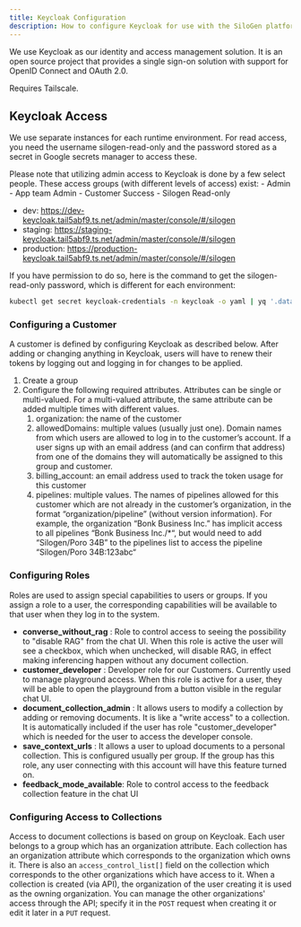 ```yaml
---
title: Keycloak Configuration
description: How to configure Keycloak for use with the SiloGen platform.
---
```


We use Keycloak as our identity and access management solution. It is an open source project that provides a single sign-on solution with support for OpenID Connect and OAuth 2.0.

<Admonition type="info" title="Tailscale">
  Requires Tailscale.
</Admonition>

## Keycloak Access

We use separate instances for each runtime environment. For read access, you need the username silogen-read-only and the password stored as a secret in Google secrets manager to access these.

<Admonition type="warning" title="Restricted access">
  Please note that utilizing admin access to Keycloak is done by a few select
  people. These access groups (with different levels of access) exist: - Admin -
  App team Admin - Customer Success - Silogen Read-only
</Admonition>

- dev: https://dev-keycloak.tail5abf9.ts.net/admin/master/console/#/silogen
- staging: https://staging-keycloak.tail5abf9.ts.net/admin/master/console/#/silogen
- production: https://production-keycloak.tail5abf9.ts.net/admin/master/console/#/silogen

If you have permission to do so, here is the command to get the silogen-read-only password, which is different for each environment:

```bash
kubectl get secret keycloak-credentials -n keycloak -o yaml | yq '.data.KEYCLOAK_ADMIN_PASSWORD' | base64 -d
```

### Configuring a Customer

A customer is defined by configuring Keycloak as described below. After adding or changing anything in Keycloak, users will have to renew their tokens by logging out and logging in for changes to be applied.

1. Create a group
2. Configure the following required attributes. Attributes can be single or multi-valued. For a multi-valued attribute, the same attribute can be added multiple times with different values.
   1. organization: the name of the customer
   2. allowedDomains: multiple values (usually just one). Domain names from which users are allowed to log in to the customer’s account. If a user signs up with an email address (and can confirm that address) from one of the domains they will automatically be assigned to this group and customer.
   3. billing_account: an email address used to track the token usage for this customer
   4. pipelines: multiple values. The names of pipelines allowed for this customer which are not already in the customer’s organization, in the format “organization/pipeline” (without version information). For example, the organization “Bonk Business Inc.” has implicit access to all pipelines “Bonk Business Inc./\*“, but would need to add “Silogen/Poro 34B” to the pipelines list to access the pipeline “Silogen/Poro 34B:123abc“

### Configuring Roles

Roles are used to assign special capabilities to users or groups. If you assign a role to a user, the corresponding capabilities will be available to that user when they log in to the system.

- **converse_without_rag** : Role to control access to seeing the possibility to "disable RAG" from the chat UI. When this role is active the user will see a checkbox, which when unchecked, will disable RAG, in effect making inferencing happen without any document collection.
- **customer_developer** : Developer role for our Customers. Currently used to manage playground access. When this role is active for a user, they will be able to open the playground from a button visible in the regular chat UI.
- **document_collection_admin** : It allows users to modify a collection by adding or removing documents. It is like a "write access" to a collection. It is automatically included if the user has role "customer_developer" which is needed for the user to access the developer console.
- **save_context_urls** : It allows a user to upload documents to a personal collection. This is configured usually per group. If the group has this role, any user connecting with this account will have this feature turned on.
- **feedback_mode_available**: Role to control access to the feedback collection feature in the chat UI

### Configuring Access to Collections

Access to document collections is based on group on Keycloak. Each user belongs to a group which has an organization attribute. Each collection has an organization attribute which corresponds to the organization which owns it. There is also an `access_control_list[]` field on the collection which corresponds to the other organizations which have access to it. When a collection is created (via API), the organization of the user creating it is used as the owning organization. You can manage the other organizations' access through the API; specify it in the `POST` request when creating it or edit it later in a `PUT` request.
